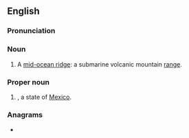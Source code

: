 {{also|mor|mór|mòr|Mór|môr|Mòr|mór-|Appendix:Variations of "mor"}}
==English==

===Pronunciation===
{{rfp|Are these ever pronounced? Are they pronounced like [[more]] or as initialisms?|lang=en}}

===Noun===
{{en-noun}}

# A [[w:Mid-ocean ridge|mid-ocean ridge]]: a submarine volcanic mountain [[range]].

===Proper noun===
{{en-proper noun}}

# {{abbreviation of|Morelos|lang=en}}, a state of [[Mexico]].

===Anagrams===
* {{anagrams|en|MRO|O/RM|OMR|ORM|RMO|ROM|Rom|Rom.}}